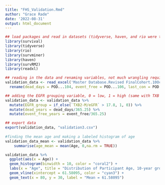 ```yaml
---
title: "FHS_Validation.Rmd"
author: "Grace Rade"
date: '2022-08-31'
output: html_document
---
```

```r
## load packages and read in datasets (tidyverse, haven, and rio were the only packages that I actually needed for this)
library(survival)
library(tidyverse)
library(rio)
library(survminer)
library(haven)
library(survRM2)
library(readxl)

## reading in the data and renaming variables, not much wrangling required for this data
validation_data <- read_excel('Master Database.Revised FinalCohort.10Oct21.xlsx') %>% 
  rename(dead_days = POD...104, event_free = POD...106, last_con = POD...101, Event = 'Death/LVAD/Tx', TBX_group = 'TXB2-M Group') 

## adding the EGFR grouping variable, 0 = low, 1 = high (same with TXB group)
validation_data <- validation_data %>% 
  mutate(EGFR_group = if_else(`TXB2-M/eGFR` > 17.8, 1, 0)) %>% 
  mutate(dead_years = dead_days/365.25) %>% 
  mutate(event_free_years = event_free/365.25)

## export data
export(validation_data, "validation3.csv")
  
#finding the mean age and making a labeled histogram of age
validation_data_mean <- validation_data %>% 
    summarise(age_mean = mean(Age, 0,na.rm = TRUE))

validation_data %>% 
  ggplot(aes(x = Age)) + 
  geom_histogram(binwidth = 10, color = "coral2") +
  labs(x = "Age", title = "Distribution of Participant Age, 10-year groups") +
  geom_vline(xintercept = 61.58095, color = "cyan3") +
  geom_text(x = 80, y = 30, label = "Mean = 61.58095")
```

